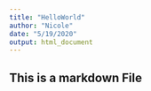 ```yaml
---
title: "HelloWorld"
author: "Nicole"
date: "5/19/2020"
output: html_document
---
```


## This is a markdown File


